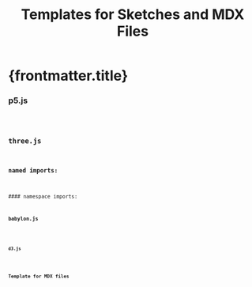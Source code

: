 ﻿---
title: Templates for Sketches and MDX Files
---

# {frontmatter.title}

### p5.js
<Code src="template_p5_241125.ts" lang="typescript"/>

### three.js
#### named imports:
<Code src="template_three_241125.ts" lang="typescript"/>
#### namespace imports:
<Code src="template_three_namespace_241125.ts" lang="typescript"/>

### babylon.js
<Code src="template_babylon_241125.ts" lang="typescript"/>

### d3.js
<Code src="template_d3_241125.ts" lang="typescript"/>

## Template for MDX files
<Code src="template_mdx_241125.txt" />